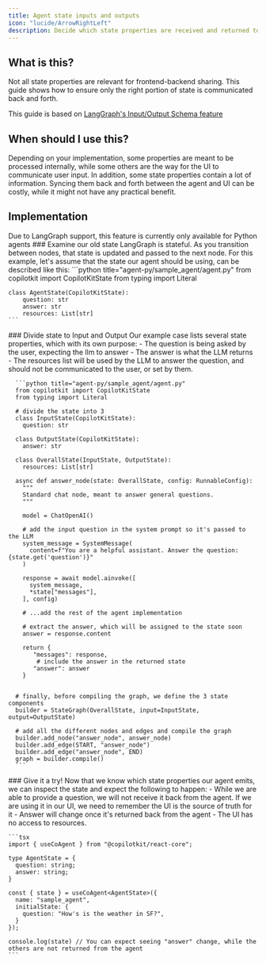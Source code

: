 ```yaml
---
title: Agent state inputs and outputs
icon: "lucide/ArrowRightLeft"
description: Decide which state properties are received and returned to the frontend
---
```


## What is this?

Not all state properties are relevant for frontend-backend sharing.
This guide shows how to ensure only the right portion of state is communicated back and forth.

This guide is based on [LangGraph's Input/Output Schema feature](https://langchain-ai.github.io/langgraph/how-tos/input_output_schema/)

## When should I use this?

Depending on your implementation, some properties are meant to be processed internally, while some others are the way for the UI to communicate user input.
In addition, some state properties contain a lot of information. Syncing them back and forth between the agent and UI can be costly, while it might not have any practical benefit.

## Implementation

<Callout>
    Due to LangGraph support, this feature is currently only available for Python agents
</Callout>

<Steps>
  <Step>
    ### Examine our old state
    LangGraph is stateful. As you transition between nodes, that state is updated and passed to the next node. For this example,
    let's assume that the state our agent should be using, can be described like this:
    ```python title="agent-py/sample_agent/agent.py"
    from copilotkit import CopilotKitState
    from typing import Literal

    class AgentState(CopilotKitState):
        question: str
        answer: str
        resources: List[str]
    ```
  </Step>
  <Step>
    ### Divide state to Input and Output
    Our example case lists several state properties, which with its own purpose:
      - The question is being asked by the user, expecting the llm to answer
      - The answer is what the LLM returns
      - The resources list will be used by the LLM to answer the question, and should not be communicated to the user, or set by them.

      ```python title="agent-py/sample_agent/agent.py"
      from copilotkit import CopilotKitState
      from typing import Literal

      # divide the state into 3
      class InputState(CopilotKitState):
        question: str

      class OutputState(CopilotKitState):
        answer: str

      class OverallState(InputState, OutputState):
        resources: List[str]

      async def answer_node(state: OverallState, config: RunnableConfig):
        """
        Standard chat node, meant to answer general questions.
        """

        model = ChatOpenAI()

        # add the input question in the system prompt so it's passed to the LLM
        system_message = SystemMessage(
          content=f"You are a helpful assistant. Answer the question: {state.get('question')}"
        )

        response = await model.ainvoke([
          system_message,
          *state["messages"],
        ], config)

        # ...add the rest of the agent implementation

        # extract the answer, which will be assigned to the state soon
        answer = response.content

        return {
           "messages": response,
            # include the answer in the returned state
           "answer": answer
        }


      # finally, before compiling the graph, we define the 3 state components
      builder = StateGraph(OverallState, input=InputState, output=OutputState)

      # add all the different nodes and edges and compile the graph
      builder.add_node("answer_node", answer_node)
      builder.add_edge(START, "answer_node")
      builder.add_edge("answer_node", END)
      graph = builder.compile()
      ```
  </Step>
  <Step>
    ### Give it a try!
    Now that we know which state properties our agent emits, we can inspect the state and expect the following to happen:
    - While we are able to provide a question, we will not receive it back from the agent. If we are using it in our UI, we need to remember the UI is the source of truth for it
    - Answer will change once it's returned back from the agent
    - The UI has no access to resources.

    ```tsx
    import { useCoAgent } from "@copilotkit/react-core";

    type AgentState = {
      question: string;
      answer: string;
    }

    const { state } = useCoAgent<AgentState>({
      name: "sample_agent",
      initialState: {
        question: "How's is the weather in SF?",
      }
    });

    console.log(state) // You can expect seeing "answer" change, while the others are not returned from the agent
    ```
  </Step>
</Steps>
